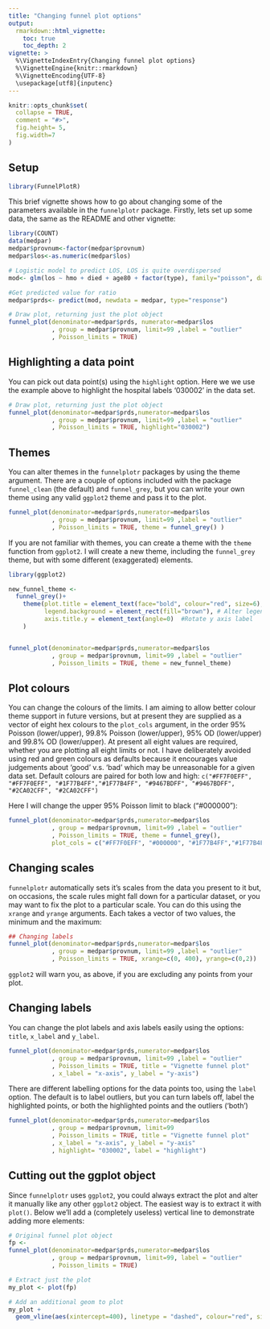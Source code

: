 ```yaml
---
title: "Changing funnel plot options"
output: 
  rmarkdown::html_vignette:
    toc: true
    toc_depth: 2
vignette: >
  %\VignetteIndexEntry{Changing funnel plot options}
  %\VignetteEngine{knitr::rmarkdown}
  %\VignetteEncoding{UTF-8}
  \usepackage[utf8]{inputenc}
---
```


```r
knitr::opts_chunk$set(
  collapse = TRUE,
  comment = "#>",
  fig.height= 5, 
  fig.width=7
)
```

## Setup

```r
library(FunnelPlotR)
```

This brief vignette shows how to go about changing some of the parameters available in the `funnelplotr` package.
Firstly, lets set up some data, the same as the README and other vignette:

```r
library(COUNT)
data(medpar)
medpar$provnum<-factor(medpar$provnum)
medpar$los<-as.numeric(medpar$los)

# Logistic model to predict LOS, LOS is quite overdispersed
mod<- glm(los ~ hmo + died + age80 + factor(type), family="poisson", data=medpar)

#Get predicted value for ratio
medpar$prds<- predict(mod, newdata = medpar, type="response")

# Draw plot, returning just the plot object
funnel_plot(denominator=medpar$prds, numerator=medpar$los
            , group = medpar$provnum, limit=99 ,label = "outlier"
            , Poisson_limits = TRUE)


```


## Highlighting a data point

You can pick out data point(s) using the `highlight` option.  Here we we use the example above to highlight the hospital labels '030002' in the data set.

```r
# Draw plot, returning just the plot object
funnel_plot(denominator=medpar$prds,numerator=medpar$los
            , group = medpar$provnum, limit=99 ,label = "outlier"
            , Poisson_limits = TRUE, highlight="030002")
```


## Themes

You can alter themes in the `funnelplotr` packages by using the theme argument.  There are a couple of options included with the package `funnel_clean` (the default) and `funnel_grey`, but you can write your own theme using any valid `ggplot2` theme and pass it to the plot.

```r

funnel_plot(denominator=medpar$prds,numerator=medpar$los
            , group = medpar$provnum, limit=99 ,label = "outlier"
            , Poisson_limits = TRUE, theme = funnel_grey() )

```

If you are not familiar with themes, you can create a theme with the `theme` function from `ggplot2`. I will create a new theme, including the `funnel_grey` theme, but with some different (exaggerated) elements.

```r
library(ggplot2)

new_funnel_theme <-
  funnel_grey()+
    theme(plot.title = element_text(face="bold", colour="red", size=6), # Change plot title
          legend.background = element_rect(fill="brown"), # Alter legend background colour
          axis.title.y = element_text(angle=0)  #Rotate y axis label
    )


funnel_plot(denominator=medpar$prds,numerator=medpar$los
            , group = medpar$provnum, limit=99 ,label = "outlier"
            , Poisson_limits = TRUE, theme = new_funnel_theme)

```

## Plot colours

You can change the colours of the limits.  I am aiming to allow better colour theme support in future versions, but at present they are supplied as a vector of eight hex colours to the `plot_cols` argument, in the order 95% Poisson (lower/upper), 99.8% Poisson (lower/upper), 95% OD (lower/upper) and 99.8% OD (lower/upper).  At present all eight values are required, whether you are plotting all eight limits or not.
I have deliberately avoided using red and green colours as defaults because it encourages value judgements about 'good' v.s. 'bad' which may be unreasonable for a given data set.  Default colours are paired for both low and high: `c("#FF7F0EFF", "#FF7F0EFF", "#1F77B4FF","#1F77B4FF", "#9467BDFF", "#9467BDFF", "#2CA02CFF", "#2CA02CFF")`

Here I will change the upper 95% Poisson limit to black ("#000000"):

```r
funnel_plot(denominator=medpar$prds,numerator=medpar$los
            , group = medpar$provnum, limit=99 ,label = "outlier"
            , Poisson_limits = TRUE, theme = funnel_grey(),
            plot_cols = c("#FF7F0EFF", "#000000", "#1F77B4FF","#1F77B4FF", "#9467BDFF", "#9467BDFF", "#2CA02CFF", "#2CA02CFF"))
```

## Changing scales

`funnelplotr` automatically sets it's scales from the data you present to it but, on occasions, the scale rules might fall down for a particular dataset, or you may want to fix the plot to a particular scale.  You can do this using the `xrange` and `yrange` arguments.  Each takes a vector of two values, the minimum and the maximum:

```r
## Changing labels
funnel_plot(denominator=medpar$prds,numerator=medpar$los
            , group = medpar$provnum, limit=99 ,label = "outlier"
            , Poisson_limits = TRUE, xrange=c(0, 400), yrange=c(0,2))

```

`ggplot2` will warn you, as above, if you are excluding any points from your plot.

## Changing labels

You can change the plot labels and axis labels easily using the options: `title`, `x_label` and `y_label`.

```r
funnel_plot(denominator=medpar$prds,numerator=medpar$los
            , group = medpar$provnum, limit=99 ,label = "outlier"
            , Poisson_limits = TRUE, title = "Vignette funnel plot"
            , x_label = "x-axis", y_label = "y-axis")
```

There are different labelling options for the data points too, using the `label` option.  The default is to label outliers, but you can turn labels off, label the highlighted points, or both the highlighted points and the outliers ('both')

```r
funnel_plot(denominator=medpar$prds,numerator=medpar$los
            , group = medpar$provnum, limit=99
            , Poisson_limits = TRUE, title = "Vignette funnel plot"
            , x_label = "x-axis", y_label = "y-axis"
            , highlight= "030002", label = "highlight")
```

## Cutting out the ggplot object

Since `funnelplotr` uses `ggplot2`, you could always extract the plot and alter it manually like any other `ggplot2` object.  The easiest way is to extract it with `plot()`.  Below we'll add a (completely useless) vertical line to demonstrate adding more elements:

```r
# Original funnel plot object
fp <-
funnel_plot(denominator=medpar$prds,numerator=medpar$los
            , group = medpar$provnum, limit=99, label = "outlier"
            , Poisson_limits = TRUE)

# Extract just the plot
my_plot <- plot(fp)

# Add an additional geom to plot
my_plot +
  geom_vline(aes(xintercept=400), linetype = "dashed", colour="red", size=2)

```